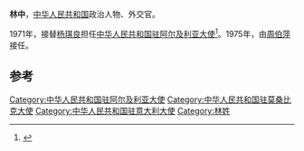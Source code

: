 '''林中'''，[[中华人民共和国|中华人民共和国]]政治人物、外交官。

1971年，接替[[杨琪良|杨琪良]]担任[[中国驻阿尔及利亚大使列表|中华人民共和国驻阿尔及利亚大使]]<ref>{{cite web|author=中华人民共和国外交部|title=中国驻阿尔及利亚历任大使|url=http://www.mfa.gov.cn/chn/pds/ziliao/wjrw/2167/2169/t9152.htm|publisher=中华人民共和国外交部|accessdate=2012-03-03}}</ref>。1975年，由[[周伯萍|周伯萍]]接任。

== 参考 ==
{{reflist}}
{{start box}}
{{s-dip}}
{{succession box|[[杨琪良|杨琪良]]|[[周伯萍|周伯萍]]|[[中国驻阿尔及利亚大使列表|中华人民共和国驻阿尔及利亚大使]]|1971年8月-1975年6月}}
{{succession box|首任|[[楊守正|楊守正]]|[[中國駐莫桑比克大使列表|中華人民共和國駐莫桑比克大使]]|1975年6月－197年1月}}
{{succession box|[[张越_(1911年)|张越]]|[[杜攻|杜攻]]|[[中国驻意大利大使列表|中华人民共和国驻意大利大使]]|1983年3月-1986年1月}}
{{end box}}
{{中国政治人物小作品}}

[[Category:中华人民共和国驻阿尔及利亚大使|Category:中华人民共和国驻阿尔及利亚大使]]
[[Category:中华人民共和国驻莫桑比克大使|Category:中华人民共和国驻莫桑比克大使]]
[[Category:中华人民共和国驻意大利大使|Category:中华人民共和国驻意大利大使]]
[[Category:林姓|Category:林姓]]
